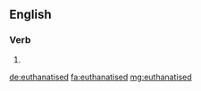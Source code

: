 ==English==

===Verb===
{{head|en}}

# {{en-past of|euthanatise}}

[[de:euthanatised]]
[[fa:euthanatised]]
[[mg:euthanatised]]